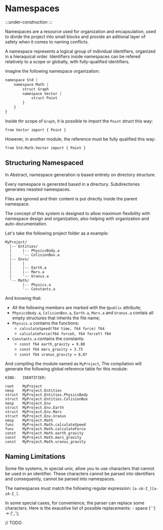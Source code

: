 # Namespaces

:::under-construction
:::

Namespaces are a resource used for organization and encapsulation, used to divide the project into small blocks and provide an aditional layer of safety when it comes to naming conflicts.

A namespace represents a logical group of individual identifiers, organized in a hieraquical order. Identifiers inside namespaces can be refered relatively to a scope or globally, with fully-qualified identifiers.

imagine the following namespace organization:

```nasm
namespace Std {
    namespace Math {
        struct Graph
        namespace Vector {
            struct Point
        }
    }
}
```

Inside thr scope of `Graph`, it is possible to import the `Point` struct this way:

```abs title="Graph.a"
from Vector import { Point }
```

However, in another module, the reference must be fully qualified this way:

```abs title="main.a"
from Std.Math.Vector import { Point }
```

## Structuring Namespaced

In Abstract, namespace generation is based entirely on directory structure.

Every namespace is genersted based in a directury. Subdirectories generates neasted namespaces.

Files are ignored and their content is put directly inside the parent namespace.

The concept of this system is designed to allow maximum flexibility with namespace design and organization, also helping with organization and auto-documentation.

Let's take the following project folder as a example:
```
MyProject/
  |-- Entities/
  |     |-- PhysicsBody.a
  |     '-- ColisionBox.a
  |-- Envs/
  |     |   
  |     |-- Earth.a
  |     |-- Mars.a
  |     '-- Uranus.a
  '-- Math/
        |-- Physics.a
        '-- Constants.a

```

And knowing that:
- All the following members are marked with the `@public` attribute;
- `PhysicsBody.a`, `ColisionBox.a`, `Earth.a`, `Mars.a` and `Uranus.a` contais all empty structures that inherits the file name;
- `Physics.a` contains the functions:
    - `calculateSpeed(f64 time, f64 force) f64`
    - `calculateForce(f64 forceX, f64 forceY) f64`
- `Constants.a` contains the constants:
    - `const f64 earth_gravity = 9.80`
    - `const f64 mars_gravity = 3.73`
    - `const f64 uranus_gravity = 8,87`

And compiling the module named as `MyProject`,
The compilation will generate the following global reference table for this module:
```
KIND:   IDENTIFIER:

root    MyProject
nmsp    MyProject.Entities
struct  MyProject.Entities.PhysicsBody
struct  MyProject.Entities.ColisionBox
nmsp    MyProject.Env
struct  MyProject.Env.Earth
struct  MyProject.Env.Mars
struct  MyProject.Env.Uranus
nmsp    MyProject.Math
func    MyProject.Math.calculateSpeed
func    MyProject.Math.calculateForce
const   MyProject.Math.earth_gravity
const   MyProject.Math.mars_gravity
const   MyProject.Math.uranus_gravity
```

## Naming Limitations

Some file systems, in special unix, allow you to use characters that cannot be used in an
identifier. These characters cannot be parsed into identifiers and consequently, cannot be
parsed into namespaces.

The namespaces must match the following regular expression: `[a-zA-Z_][a-zA-Z_]`.

In some special cases, for convenience, the parser can replace some characters.
Here is the exaustive list of possible replacements:
    - space (' ') -> ('_');


// TODO

